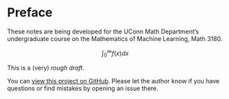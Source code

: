# Preface {.unnumbered}

These notes are being developed for the UConn Math Department's undergraduate course on the Mathematics of Machine Learning, Math $3180$. 

::: {.hidden}

$$ \int_{0}^{\infty} f(x) dx $$

:::

This is a (very) *rough draft*.  

You can [view this project on GitHub](https://github.com/jeremy9959/Mathematics-for-Machine-Learning).
Please let the author know if you have questions or find mistakes by opening an issue there.
